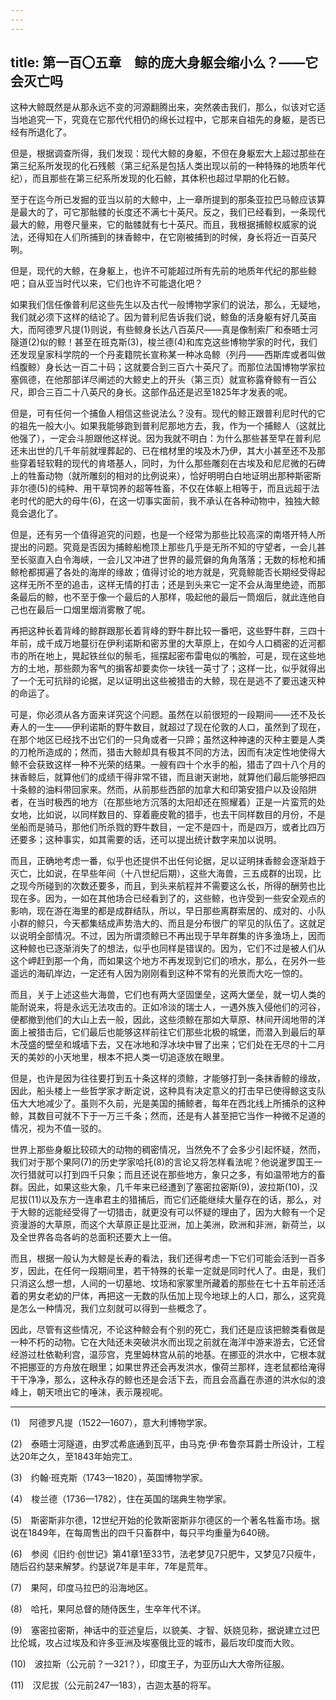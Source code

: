 ```yaml
---
---
---
```

title: 第一百〇五章　鲸的庞大身躯会缩小么？——它会灭亡吗
---






这种大鲸既然是从那永远不变的河源翻腾出来，突然袭击我们，那么，似该对它适当地追究一下，究竟在它那代代相仍的绵长过程中，它那来自祖先的身躯，是否已经有所退化了。

但是，根据调查所得，我们发现：现代大鲸的身躯，不但在身躯宏大上超过那些在第三纪系所发现的化石残骸（第三纪系是包括人类出现以前的一种特殊的地质年代纪），而且那些在第三纪系所发现的化石鲸，其体积也超过早期的化石鲸。

至于在迄今所已发掘的亚当以前的大鲸中，上一章所提到的那条亚拉巴马鲸应该算是最大的了，可它那骷髅的长度还不满七十英尺。反之，我们已经看到，一条现代最大的鲸，用卷尺量来，它的骷髅就有七十英尺。而且，我根据捕鲸权威家的说法，还得知在人们所捕到的抹香鲸中，在它刚被捕到的时候，身长将近一百英尺咧。

但是，现代的大鲸，在身躯上，也许不可能超过所有先前的地质年代纪的那些鲸吧；自从亚当时代以来，它们也许不可能退化吧？

如果我们信任像普利尼这些先生以及古代一般博物学家们的说法，那么，无疑地，我们就必须下这样的结论了。因为普利尼告诉我们说，鲸鱼的活身躯有好几英亩大，而阿德罗凡提(1)则说，有些鲸身长达八百英尺——真是像制索厂和泰晤士河隧道(2)似的鲸！甚至在班克斯(3)，梭兰德(4)和库克这些博物学家的时代，我们还发现皇家科学院的一个丹麦籍院长宣称某一种冰岛鲸（列丹——西斯库或者叫做绉腹鲸）身长达一百二十码；这就要合到三百六十英尺了。而那位法国博物学家拉塞佩德，在他那部详尽阐述的大鲸史上的开头（第三页）就宣称露脊鲸有一百公尺，即合三百二十八英尺的身长。这部作品还是迟至1825年才发表的呢。

但是，可有任何一个捕鱼人相信这些说法么？没有。现代的鲸正跟普利尼时代的它的祖先一般大小。如果我能够跑到普利尼那地方去，我，作为一个捕鲸人（这就比他强了），一定会斗胆跟他这样说。因为我就不明白：为什么那些甚至早在普利尼还未出世的几千年前就埋葬起的、已在棺材里的埃及木乃伊，其大小甚至还不及那些穿着轻软鞋的现代的肯塔基人，同时，为什么那些雕刻在古埃及和尼尼微的石碑上的牲畜动物（就所雕刻的相对的比例说来），恰好明明白白地证明出那种斯密斯非尔德(5)的纯种、用干草饲养的超等牲畜，不仅在体躯上相等于，而且远超于法老时代的肥大的母牛(6)，在这一切事实面前，我不承认在各种动物中，独独大鲸竟会退化了。

但是，还有另一个值得追究的问题，也是一个经常为那些比较高深的南塔开特人所提出的问题。究竟是否因为捕鲸船桅顶上那些几乎是无所不知的守望者，一会儿甚至长驱直入白令海峡，一会儿又冲进了世界的最荒僻的角角落落；无数的标枪和捕鲸枪都掷遍了各处的海岸的缘故；值得讨论的地方就是，究竟鲸能否长期经受得起这样无所不至的追击，这样无情的打击；还是到头来它一定不会从海里绝迹，而那条最后的鲸，也不至于像一个最后的人那样，吸起他的最后一筒烟后，就此连他自己也在最后一口烟里烟消雾散了呢。

再把这种长着背峰的鲸群跟那长着背峰的野牛群比较一番吧，这些野牛群，三四十年前，成千成万地蔓衍在伊利诺斯和密苏里的大草原上，在如今人口稠密的近河都市的所在地上，晃起铁丝似的鬃毛，摇摆起密布雷电似的嘴脸，可是，现在这些地方的土地，那些颇为客气的掮客却要卖你一块钱一英寸了；这样一比，似乎就得出了一个无可抗辩的论据，足以证明出这些被猎击的大鲸，现在是逃不了要迅速灭种的命运了。

可是，你必须从各方面来详究这个问题。虽然在以前很短的一段期间——还不及长寿人的一生——伊利诺斯的野牛数目，就超过了现在伦敦的人口，虽然到了现在，在那个地区已经找不出它们的一只角或者一只蹄；虽然这种神速的灭种主要是人类的刀枪所造成的；然而，猎击大鲸却具有极其不同的方法，因而有决定性地使得大鲸不会获致这样一种不光荣的结果。一艘有四十个水手的船，猎击了四十八个月的抹香鲸后，就算他们的成绩干得非常不错，而且谢天谢地，就算他们最后能够把四十条鲸的油料带回家来。然而，从前那些西部的加拿大和印第安猎户以及设陷阱者，在当时极西的地方（在那些地方沉落的太阳却还在照耀着）正是一片蛮荒的处女地，比如说，以同样数目的、穿着鹿皮靴的猎手，也去干同样数目的月份，不是坐船而是骑马，那他们所杀戮的野牛数目，一定不是四十，而是四万，或者比四万还要多；这种事实，如其需要的话，还可以提出统计数字来加以说明。



而且，正确地考虑一番，似乎也还提供不出任何论据，足以证明抹香鲸会逐渐趋于灭亡，比如说，在早些年间（十八世纪后期），这些大海兽，三五成群的出现，比之现今所碰到的次数还要多，而且，到头来航程并不需要这么长，所得的酬劳也比现在多。因为，一如在其他场合已经看到了的，这些鲸，也许受到一些安全观点的影响，现在游在海里的都是成群结队，所以，早日那些离群索居的、成对的、小队小群的鲸只，今天都集结成声势浩大的、而且是分布很广的罕见的队伍了。这就足以说明全部情况。不过，因为所谓须鲸已不再出现于早年群集的许多渔场上，因而这种鲸也已逐渐消失了的想法，似乎也同样是错误的。因为，它们不过是被人们从这个岬赶到那一个角，而如果这个地方不再发现到它们的喷水，那么，在另外一些遥远的海矶岸边，一定还有人因为刚刚看到这种不常有的光景而大吃一惊的。

而且，关于上述这些大海兽，它们也有两大坚固堡垒，这两大堡垒，就一切人类的能耐说来，将是永远无法攻击的。正如冷淡的瑞士人，一遇外族入侵他们的河谷，便都撤到他们的大山上去一般，因此，这些须鲸在那如大草原、林间开阔地带的洋面上被猎击后，它们最后也能够这样前往它们那些北极的城堡，而潜入到最后的草木茂盛的壁垒和城墙下去，又在冰地和浮冰块中冒了出来；它们处在无尽的十二月天的美妙的小天地里，根本不把人类一切追逐放在眼里。

但是，也许是因为往往要打到五十条这样的须鲸，才能够打到一条抹香鲸的缘故，因此，船头楼上一些哲学家才断定说，这种具有决定意义的打击早已使得鲸这支队伍大大地减少了。虽则不久前，光是美国的捕鲸者，每年在西北线上所捕杀的这种鲸，其数目可就不下于一万三千条；然而，还是有人甚至把它当作一种微不足道的情况，视为不值一驳的。

世界上那些身躯比较硕大的动物的稠密情况，当然免不了会多少引起怀疑，然而，我们对于那个果阿(7)的历史学家哈托(8)的言论又将怎样看法呢？他说暹罗国王一次行猎就可以打到四千只象；而且还说在那些地方，象只之多，有如温带地方的畜群。因此，如果这些大象，几千年来已经遭到了塞密拉密斯(9)，波拉斯(10)，汉尼拔(11)以及东方一连串君主的猎捕后，而它们还能继续大量存在的话，那么，对于大鲸的远能经受得了一切猎击，就更没有可以怀疑的理由了，因为大鲸有一个足资漫游的大草原，而这个大草原正是比亚洲，加上美洲，欧洲和非洲，新荷兰，以及全世界各岛各屿的总面积还要大上一倍。

而且，根据一般认为大鲸是长寿的看法，我们还得考虑一下它们可能会活到一百多岁，因此，在任何一段期间里，若干特殊的长辈一定就是同时代人了。由是，我们只消这么想一想，人间的一切墓地、坟场和家冢里所藏着的那些在七十五年前还活着的男女老幼的尸体，再把这一无数的队伍加上现今地球上的人口，那么，这究竟是怎么一种情况，我们立刻就可以得到一些概念了。

因此，尽管有这些情况，不论这种鲸会有个别的死亡，我们还是应该把鲸类看做是一种不朽的动物。它在大陆还未突破洪水而出现之前就在海洋中游来游去，它还曾经游过杜依勒利宫，温莎宫，克里姆林宫从前的地基。在挪亚的洪水中，它根本就不把挪亚的方舟放在眼里；如果世界还会再发洪水，像荷兰那样，连老鼠都给淹得干干净净，那么，这种永存的鲸也还是会活下去，而且会高矗在赤道的洪水似的浪峰上，朝天喷出它的唾沫，表示蔑视呢。





* * *



(1)　阿德罗凡提（1522—1607），意大利博物学家。

(2)　泰晤士河隧道，由罗忒希底通到瓦平，由马克·伊·布鲁奈耳爵士所设计，工程达20年之久，至1843年始完工。

(3)　约翰·班克斯（1743—1820），英国博物学家。

(4)　梭兰德（1736—1782），住在英国的瑞典生物学家。

(5)　斯密斯非尔德，12世纪开始的伦敦斯密斯非尔德区的一个著名牲畜市场。据说在1849年，在每周售出的四千只畜群中，每只平均重量为640磅。

(6)　参阅《旧约·创世记》第41章1至33节，法老梦见7只肥牛，又梦见7只瘦牛，随后召约瑟来解梦。约瑟说7年是丰年，7年是荒年。

(7)　果阿，印度马拉巴的沿海地区。

(8)　哈托，果阿总督的随侍医生，生卒年代不详。

(9)　塞密拉密斯，神话中的亚述皇后，以貌美、才智、妖娆见称，据说建立过巴比伦城，攻占过埃及和许多亚洲及埃塞俄比亚的城市，最后攻印度而大败。

(10)　波拉斯（公元前？—321？），印度王子，为亚历山大大帝所征服。

(11)　汉尼拔（公元前247—183），古迦太基的将军。